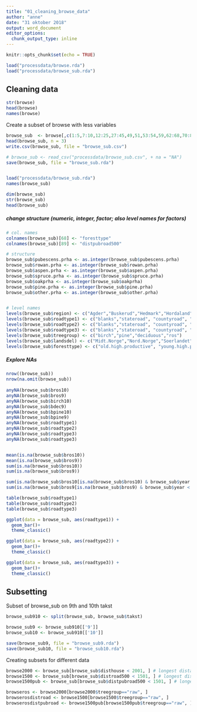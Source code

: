 ```yaml
---
title: "01_cleaning_browse_data"
author: "anne"
date: "31 oktober 2018"
output: word_document
editor_options: 
  chunk_output_type: inline
---
```


```r
knitr::opts_chunk$set(echo = TRUE)
```


```r
load("processdata/browse.rda")
load("processdata/browse_sub.rda")
```

## Cleaning data
```r
str(browse)
head(browse)
names(browse)

```

Create a subset of browse with less variables
```r
browse_sub  <- browse[,c(1:5,7:10,12:25,27:45,49,51,53:54,59,62:68,70:82,87:88,96:104,109:119)]
head(browse_sub, n = 3)
write.csv(browse_sub, file = "browse_sub.csv")

# browse_sub <- read_csv("processdata/browse_sub.csv", + na = "NA")
save(browse_sub, file = "browse_sub.rda")


load("processdata/browse_sub.rda")
names(browse_sub)
```


```r
dim(browse_sub)
str(browse_sub)
head(browse_sub)

```

##### change structure (numeric, integer, factor; also level names for factors)
```r
# col. names
colnames(browse_sub)[68] <- "foresttype"
colnames(browse_sub)[89] <- "distpubroad500"

# structure
browse_sub$pubescens.prha <- as.integer(browse_sub$pubescens.prha)
browse_sub$rowan.prha <- as.integer(browse_sub$rowan.prha)
browse_sub$aspen.prha <- as.integer(browse_sub$aspen.prha)
browse_sub$spruce.prha <- as.integer(browse_sub$spruce.prha)
browse_sub$oakprha <- as.integer(browse_sub$oakprha)
browse_sub$pine.prha <- as.integer(browse_sub$pine.prha)
browse_sub$other.prha <- as.integer(browse_sub$other.prha)


# level names
levels(browse_sub$region) <- c("Agder","Buskerud","Hedmark","Hordaland","More.Romsdal","Nord.Trondelag","Nordland","Oppland", "Ostfold.Akershus","Rogaland","Sogn.Fjordane","Sor.Trondelag","Troms","Vestfold.Telemark")
levels(browse_sub$roadtype1) <- c("blanks","stateroad", "countyroad", "municipalityroad") 
levels(browse_sub$roadtype2) <- c("blanks","stateroad", "countyroad", "municipalityroad","privateroad") 
levels(browse_sub$roadtype3) <- c("blanks","stateroad", "countyroad", "municipalityroad","privateroad", "forestroad") 
levels(browse_sub$treegroup) <- c("birch","pine","deciduous","ros")
levels(browse_sub$landsdel) <- c("Midt.Norge","Nord.Norge","Soerlandet","Vestlandet","Oestlandet.vest", "Oestlandet.oest")
levels(browse_sub$foresttype) <- c("old.high.productive", "young.high.productive","old.low.productive","young.low.productive", "unproductive")


```

##### Explore NAs
```r
nrow((browse_sub))
nrow(na.omit(browse_sub))
  
anyNA(browse_sub$bros10)
anyNA(browse_sub$bros9)
anyNA(browse_sub$birch10)
anyNA(browse_sub$bdec9)
anyNA(browse_sub$bpine10)
anyNA(browse_sub$bpine9)
anyNA(browse_sub$roadtype1)
anyNA(browse_sub$roadtype2)
anyNA(browse_sub$roadtype3)
anyNA(browse_sub$roadtype3)


mean(is.na(browse_sub$bros10))
mean(is.na(browse_sub$bros9))
sum(is.na(browse_sub$bros10))
sum(is.na(browse_sub$bros9))

sum(is.na(browse_sub$bros10[is.na(browse_sub$bros10) & browse_sub$year > 2010]))
sum(is.na(browse_sub$bros9[is.na(browse_sub$bros9) & browse_sub$year < 2009]))

```



```r
table(browse_sub$roadtype1)
table(browse_sub$roadtype2)
table(browse_sub$roadtype3)

```
```r
ggplot(data = browse_sub, aes(roadtype1)) +
  geom_bar()+
  theme_classic()

ggplot(data = browse_sub, aes(roadtype2)) +
  geom_bar()+
  theme_classic()

ggplot(data = browse_sub, aes(roadtype3)) +
  geom_bar()+
  theme_classic()
```





## Subsetting

Subset of browse_sub on 9th and 10th takst
```r
browse_sub910 <- split(browse_sub, browse_sub$takst)

browse_sub9 <- browse_sub910[['9']]
browse_sub10 <- browse_sub910[['10']]

save(browse_sub9, file = "browse_sub9.rda")
save(browse_sub10, file = "browse_sub10.rda")

```




Creating subsets for different data
```r
browse2000 <- browse_sub[browse_sub$disthouse < 2001, ] # longest distance to house 2000m
browse1500 <- browse_sub[browse_sub$distroad500 < 1501, ] # longest distance to any road (that is further than 500m from a house) 1500m
browse1500pub <- browse_sub[browse_sub$distpubroad500 < 1501, ] # longest distance to public roads (that are further than 500m from a house) 1500m

browseros <- browse2000[browse2000$treegroup=="raw", ]
browserosdistroad <- browse1500[browse1500$treegroup=="raw", ]
browserosdistpubroad <- browse1500pub[browse1500pub$treegroup=="raw", ]
```






